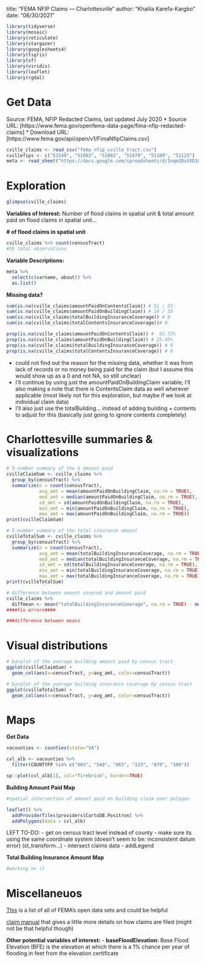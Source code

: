 title: "FEMA NFIP Claims --- Charlottesville"
author: "Khalila Karefa-Kargbo"
date: "06/30/2021"
```r
library(tidyverse)
library(mosaic)
library(reticulate)
library(stargazer)
library(googlesheets4)
library(tigris)
library(sf)
library(viridis)
library(leaflet)
library(rgdal)
```

# Get Data
Source: FEMA, NFIP Redacted Claims, last updated July 2020
* Source URL: [https://www.fema.gov/openfema-data-page/fima-nfip-redacted-claims]
* Download URL: [https://www.fema.gov/api/open/v1/FimaNfipClaims.csv]

```r
cville_claims <- read_csv("fema_nfip_cville_tract.csv")
cvillefips <- c("51540", "51003", "51065", "51079", "51109", "51125")
meta <- read_sheet("https://docs.google.com/spreadsheets/d/1nqm3DuVXD1ObbVe_deacvT7uSLdBXfQJo3mkbqDwrVo/edit#gid=5733069", sheet = 'fema_nfip')
```

# Exploration
```r
glimpse(cville_claims)
```

**Variables of Interest:** Number of flood claims in spatial unit & total amount paid on flood claims in spatial unit...

**\# of flood claims in spatial unit**
```r
cville_claims %>% count(censusTract)
#55 total observations
```

**Variable Descriptions:**
```r
meta %>%
  select(c(varname, about)) %>% 
  as.list()
```

**Missing data?**
```r
sum(is.na(cville_claims$amountPaidOnContentsClaim)) # 51 / 55  
sum(is.na(cville_claims$amountPaidOnBuildingClaim)) # 14 / 55
sum(is.na(cville_claims$totalBuildingInsuranceCoverage)) # 0
sum(is.na(cville_claims$totalContentsInsuranceCoverage))# 0
```
```r
prop(is.na(cville_claims$amountPaidOnContentsClaim)) #  92.72% 
prop(is.na(cville_claims$amountPaidOnBuildingClaim)) # 25.45%
prop(is.na(cville_claims$totalBuildingInsuranceCoverage)) # 0
prop(is.na(cville_claims$totalContentsInsuranceCoverage)) # 0 
```

-   could not find out the reason for the missing data, whether it was from lack of records or no money being paid for the claim (but I assume this would show up as a 0 and not NA, so still unclear)
-   I'll continue by using just the amountPaidOnBuildingClaim variable; I'll also making a note that there is ContentsClaim data as well wherever applicable (most likely not for this exploration, but maybe if we look at individual claim data)
- I'll also just use the totalBuilding... instead of adding building + contents to adjust for this (basically just going to ignore contents completely)

# Charlottesville summaries & visualizations
```r
# 5-number summary of the $ amount paid
cvilleClaimSum <- cville_claims %>%
  group_by(censusTract) %>%
  summarize(n = count(censusTract),
            avg_amt = mean(amountPaidOnBuildingClaim, na.rm = TRUE),
            med_amt = median(amountPaidOnBuildingClaim, na.rm = TRUE),
            sd_amt = sd(amountPaidOnBuildingClaim, na.rm = TRUE),
            min_amt = min(amountPaidOnBuildingClaim, na.rm = TRUE),
            max_amt = max(amountPaidOnBuildingClaim, na.rm = TRUE))
print(cvilleClaimSum)
```
```r
# 5-number summary of the total insurance amount
cvilleTotalSum <- cville_claims %>%
  group_by(censusTract) %>%
  summarize(n = count(censusTract),
            avg_amt = mean(totalBuildingInsuranceCoverage, na.rm = TRUE),
            med_amt = median(totalBuildingInsuranceCoverage, na.rm = TRUE),
            sd_amt = sd(totalBuildingInsuranceCoverage, na.rm = TRUE),
            min_amt = min(totalBuildingInsuranceCoverage, na.rm = TRUE),
            max_amt = max(totalBuildingInsuranceCoverage, na.rm = TRUE))
print(cvilleTotalSum)
```

```r
# difference between amount covered and amount paid 
cville_claims %>% 
  diffmean <- mean("totalBuildingInsuranceCoverage", na.rm = TRUE) - mean("amountPaidOnBuildingClaim", na.rm = TRUE)
####fix errors####
```

```r
###difference between means
```

# Visual distributions
```r
# barplot of the average building amount paid by census tract
ggplot(cvilleClaimSum) + 
  geom_col(aes(x=censusTract, y=avg_amt, color=censusTract))
```
```r
# barplot of the average building insurance coverage by census tract
ggplot(cvilleTotalSum) + 
  geom_col(aes(x=censusTract, y=avg_amt, color=censusTract))
```

# Maps
**Get Data**
```r
vacounties <- counties(state="VA")

cvl_alb <- vacounties %>% 
  filter(COUNTYFP %in% c("003", "540", "065", "125", "079", "109"))

sp::plot(cvl_alb[1], col="firebrick", border=TRUE)

```

**Building Amount Paid Map**
```r
#spatial intersection of amount paid on building claim over polygon

leaflet() %>% 
  addProviderTiles(providers$CartoDB.Positron) %>% 
  addPolygons(data = cvl_alb)
```
LEFT TO-DO:
- get on census tract level instead of county
- make sure its using the same coordinate system (doesn't seem to be: inconsistent datum error) (st_transform...)
- intersect claims data 
- addLegend

**Total Building Insurance Amount Map**
```r
#working on it
```

# Miscellaneuos

[This](https://www.fema.gov/about/openfema/data-sets#misc) is a list of all of FEMA's open data sets and could be helpful

[claim manual](https://www.fema.gov/sites/default/files/2020-07/fema_nfip_claims-manual_2020.pdf) that gives a little more details on how claims are filed (might not be that helpful though)

**Other potential variables of interest:**
- **baseFloodElevation:** Base Flood Elevation (BFE) is the elevation at which there is a 1% chance per year of flooding in feet from the elevation certificate